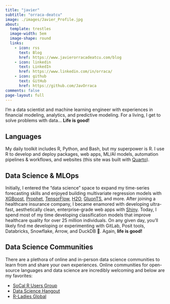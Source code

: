 ```yaml
---
title: "javier"
subtitle: "orraca-deatcu"
image: ./images/Javier_Profile.jpg
about:
  template: trestles
  image-width: 5em
  image-shape: round
  links:
    - icon: rss
      text: Blog
      href: https://www.javierorracadeatcu.com/blog
    - icon: linkedin
      text: LinkedIn
      href: https://www.linkedin.com/in/orraca/
    - icon: github
      text: GitHub
      href: https://github.com/JavOrraca
comments: false
page-layout: full
---
```


I'm a data scientist and machine learning engineer with experiences in financial modeling, analytics, and predictive modeling. For a living, I get to solve problems with data... **Life is good!**

## Languages

My daily toolkit includes R, Python, and Bash, but my superpower is R. I use R to develop and deploy packages, web apps, ML/AI models, automation pipelines & workflows, and websites (this site was built with [Quarto](https://quarto.org/)).

## Data Science & MLOps

Initially, I entered the "data science" space to expand my time-series forecasting skills and enjoyed building multivariate regression models with [XGBoost](https://xgboost.readthedocs.io/en/stable/), [Prophet](https://facebook.github.io/prophet/), [TensorFlow](https://www.tensorflow.org/tutorials/structured_data/time_series), [H2O](https://docs.h2o.ai/h2o/latest-stable/h2o-docs/welcome.html), [GluonTS](https://ts.gluon.ai/stable/), and more. After joining a healthcare insurance company, I became enamored with developing ultra-fast, aesthetically clean, enterprise-grade web apps with [Shiny](https://shiny.rstudio.com/). Today, I spend most of my time developing classification models that improve healthcare quality for over 25 million individuals. On any given day, you'll likely find me developing or experimenting with GitLab, Posit tools, Databricks, Snowflake, Arrow, and DuckDB 🐤. Again, **life is good!**

## Data Science Communities

There are a plethora of online and in-person data science communities to learn from and share your own experiences. Online communities for open-source languages and data science are incredibly welcoming and below are my favorites:

- [SoCal R Users Group](https://www.meetup.com/socal-rug/ "SoCal RUG meets on a monthly basis for online and in-person events")
- [Data Science Hangout](https://www.rstudio.com/data-science-hangout/live-calls/ "Data Science Hangout hosted by RStudio's Rachael Dempsey, Thursdays at 12pm ET")
- [R-Ladies Global](https://rladies.org/ "R-Ladies Is A World-Wide Organization To Promote Gender Diversity In The R Community")
